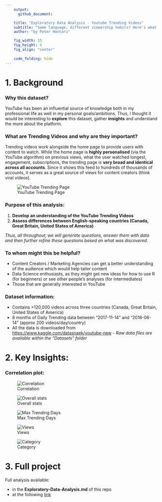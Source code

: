 ```yaml
---
    output:
      github_document:

    title: "Exploratory Data Analysis - Youtube Trending Videos"
    subtitle: "Same language, different viewership habits? Here's what 120,000+ videos show." 
    author: "by Peter Hontaru"

    fig_width: 15 
    fig_height: 6
    fig_align: "center"
    
    code_folding: hide
---
```


# 1. Background


### Why this dataset?
YouTube has been an influential source of knowledge both in my professional life as well in my personal goals/ambitions. Thus, I thought it would be interesting to **explore** this dataset, gather **insights** and understand the more about the platform.


### What are Trending Videos and why are they important? 
Trending videos work alongside the home page to provide users with content to watch. While the home page is **highly personalised** (via the YouTube algorithm) on previous views, what the user watched longest, engagement, subscriptions, the trending page is **very broad and identical across all accounts**. Since it shows this feed to hundreds of thousands of accounts, it serves as a great source of views for content creators (think viral videos).


![YouTube Trending Page](_support files/Trending Example.png)


### Purpose of this analysis:
1. **Develop an understanding of the YouTube Trending Videos**
2. **Assess differences between English-speaking countries (Canada, Great Britain, United States of America)**
                                      

*Thus, all throughout, we will generate questions, answer them with data and then further refine these questions based on what was discovered.*


### To whom might this be helpful?
* Content Creators / Marketing Agencies can get a better understanding of the audience which would help tailor content
* Data Science enthusiasts, as they might get new ideas for how to use R (for beginners) or see other people's analyses (for intermediates)
* Those that are generally interested in YouTube


### Dataset information:
* Contains >120,000 videos across three countries (Canada, Great Britain, United States of America)
* 8 months of Daily Trending data between "2017-11-14" and "2018-06-14" (approx 200 videos/day/country)
* All the data is downloaded from <https://www.kaggle.com/datasnaek/youtube-new> - *Raw data files are available within the "Datasets" folder*


# 2. Key Insights:


### Correlation plot:
![Correlation](_support files/1 - Correlation Plot-1.png)

![Overall stats](_support files/2 - overall videos by country-1.png)

![Max Trending Days](_support files/3 - Trending Days Timespan-1.png)

![Views](_support files/4- View Spread-1.png)

![Category](_support files/5 - Views by Category-1.png)

# 3. Full project
Full analysis available:

* in the **Exploratory-Data-Analysis.md** of this repo 
* at the following [link](http://htmlpreview.github.io/?https://github.com/peterhontaru/Exploratory-Data-Analysis-Youtube-Trending-Videos/blob/master/Exploratory-Data-Analysis.html)

